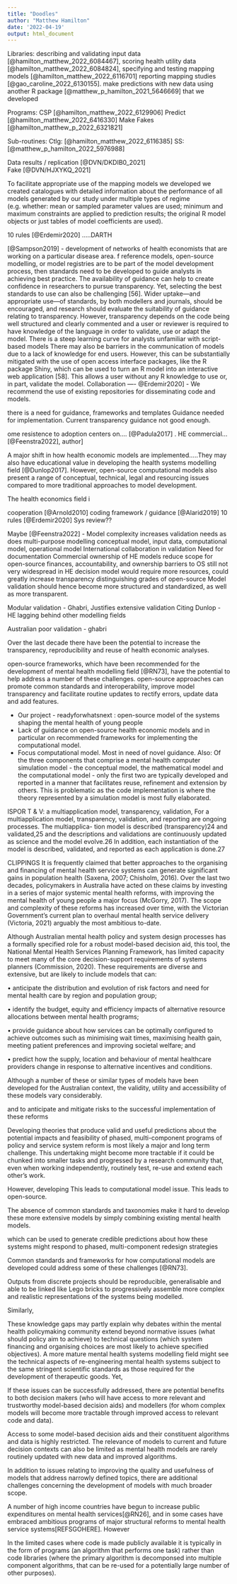 ```yaml
---
title: "Doodles"
author: "Matthew Hamilton"
date: '2022-04-19'
output: html_document
---
```



Libraries:
describing and validating input data [@hamilton_matthew_2022_6084467], 
scoring health utility data [@hamilton_matthew_2022_6084824], 
specifying and testing mapping models [@hamilton_matthew_2022_6116701] 
reporting mapping studies [@gao_caroline_2022_6130155].
make predictions with new data using another R package [@matthew_p_hamilton_2021_5646669] that we developed

Programs:
CSP [@hamilton_matthew_2022_6129906]
Predict [@hamilton_matthew_2022_6416330]
Make Fakes [@hamilton_matthew_p_2022_6321821]

Sub-routines:
Ctlg: [@hamilton_matthew_2022_6116385]
SS: [@matthew_p_hamilton_2022_5976988]

Data
results / replication [@DVN/DKDIB0_2021]  
Fake [@DVN/HJXYKQ_2021]

To facilitate appropriate use of the mapping models we developed we created catalogues with detailed information about the performance of all models generated by our study under multiple types of regime (e.g. whether: mean or sampled parameter values are used; minimum and maximum constraints are applied to prediction results; the original R model objects or just tables of model coefficients are used). 

10 rules [@Erdemir2020]
.....DARTH

[@Sampson2019] - 
development of networks of health economists that are working on a particular disease area. 
f reference models, open-source modelling, or model registries are to be part of the model development process, then standards need to be developed to guide analysts in achieving best practice. The availability of guidance can help to create confidence in researchers to pursue transparency. Yet, selecting the best standards to use can also be challenging [56]. Wider uptake—and appropriate use—of standards, by both modellers and journals, should be encouraged, and research should evaluate the suitability of guidance relating to transparency.
However, transparency depends on the code being well structured and clearly commented and a user or reviewer is required to have knowledge of the language in order to validate, use or adapt the model. There is a steep learning curve for analysts unfamiliar with script-based models
There may also be barriers in the communication of models due to a lack of knowledge for end users. However, this can be substantially mitigated with the use of open access interface packages, like the R package Shiny, which can be used to turn an R model into an interactive web application [58]. This allows a user without any R knowledge to use or, in part, validate the model.
Collaboration
----
@Erdemir2020] - 
We recommend the use of existing repositories for disseminating code and models. 

there is a need for guidance, frameworks and templates
Guidance needed for implementation. Current transparency guidance not good enough.

ome resistence to adoption centers on.... [@Padula2017] . 
HE commercial...[@Feenstra2022],
   author]

A major shift in how health economic models are implemented.....They may also have educational value in developing the health systems modelling field [@Dunlop2017]. However, open-source computational models also present a range of conceptual, technical, legal and resourcing issues compared to more traditional approaches to model development.

The health economics field i


cooperation [@Arnold2010]
coding framework / guidance [@Alarid2019]
10 rules [@Erdemir2020]
Sys review??

Maybe [@Feenstra2022] - 
Model complexity increases validation needs as does multi-purpose modelling
conceptual model, input data, computational model, operational model
International collaboration in validation
Need for documentation
Commercial ownership of HE models reduce scope for open-source
finances, accountability, and ownership barriers to OS
still not very widespread in HE decision model
would require more resources, could greatly increase transparency
distinguishing grades of open-source
Model validation should hence become more structured and standardized, as well as more transparent.

Modular validation - Ghabri, Justifies extensive validation
Citing Dunlop - HE lagging behind other modelling fields

Australian
poor validation - ghabri

Over the last decade there have been
the potential to increase the transparency, reproducibility and reuse of health economic analyses. 

open-source frameworks, which have been recommended for the development of mental health modelling field [@RN73], have the potential to help address a number of these challenges. open-source approaches can promote common standards and interoperability, improve model transparency and facilitate routine updates to rectify errors, update data and add features.  


- Our project - readyforwhatsnext : open-source model of the systems shaping the mental health of young people
- Lack of guidance on open-source health economic models and in particular on recommended frameworks for implementing the computational model.
- Focus computational model. Most in need of novel guidance. Also: Of the three components that comprise a mental health computer simulation model - the conceptual model, the mathematical model and the computational model - only the first two are typically developed and reported in a manner that facilitates reuse, refinement and extension by others. This is problematic as the code implementation is where the theory represented by a simulation model is most fully elaborated. 

ISPOR T & V: 
a multiapplication model, transparency, validation,
For a multiapplication model, transparency, validation,
and reporting are ongoing processes. The multiapplica-
tion model is described (transparency)24 and validated,25
and the descriptions and validations are continuously
updated as science and the model evolve.26 In addition,
each instantiation of the model is described, validated,
and reported as each application is done.27

CLIPPINGS
It is frequently claimed that better approaches to the organising and financing of mental health service systems can generate significant gains in population health (Saxena, 2007; Chisholm, 2016).  Over the last two decades, policymakers in Australia have acted on these claims by investing in a series of major systemic mental health reforms, with improving the mental health of young people a major focus (McGorry, 2017). The scope and complexity of these reforms has increased over time, with the Victorian Government’s current plan to overhaul mental health service delivery (Victoria, 2021) arguably the most ambitious to-date. 

 Although Australian mental health policy and system design processes has a formally specified role for a robust model-based decision aid, this tool,  the National Mental Health Services Planning Framework, has limited capacity to meet many of the core decision-support requirements of systems planners (Commission, 2020). These requirements are diverse and extensive, but are likely to include models that can:

•	anticipate the distribution and evolution of risk factors and need for mental health care by region and population group;

•	identify the budget, equity and efficiency impacts of alternative resource allocations between mental health programs;

•	provide guidance about how services can be optimally configured to achieve outcomes such as minimising wait times, maximising health gain, meeting patient preferences and improving societal welfare; and

•	predict how the supply, location and behaviour of mental healthcare providers change in response to alternative incentives and conditions.

Although a number of these or similar types of models have been developed for the Australian context, the validity, utility and accessibility of these models vary considerably. 


and to anticipate and mitigate risks to the successful implementation of these reforms


Developing theories that produce valid and useful predictions about the potential impacts and feasibility of phased, multi-component programs of policy and service system reform is most likely a major and long term challenge. This undertaking might become more tractable if it could be chunked into smaller tasks and progressed by a research community that, even when working independently, routinely test, re-use and extend each other's work. 

However, developing  This leads to computational model issue. This leads to open-source.

The absence of common standards and taxonomies make it hard to develop these more extensive models by simply combining existing mental health models.

 which can be used to generate credible predictions about how these systems might respond to phased, multi-component redesign strategies



Common standards and frameworks for how computational models are developed could address some of these challenges [@RN73]. 

Outputs from discrete projects should be reproducible, generalisable and able to be linked like Lego bricks to progressively assemble more complex and realistic representations of the systems being modelled.

 Similarly,


These knowledge gaps may partly explain why debates within the mental health policymaking community extend beyond normative issues (what should policy aim to achieve) to technical questions (which system financing and organising choices are most likely to achieve specified objectives). A more mature mental health systems modelling field might see the technical aspects of re-engineering mental health systems subject to the same stringent scientific standards as those required for the development of therapeutic goods. Yet, 
 

If these issues can be successfully addressed, there are potential benefits to both decision makers (who will have access to more relevant and trustworthy model-based decision aids) and modellers (for whom complex models will become more tractable through improved access to relevant code and data).




Access to some model-based decision aids and their constituent algorithms and data is highly restricted. The relevance of models to current and future decision contexts can also be limited as mental health models are rarely routinely updated with new data and improved algorithms. 

In addition to issues relating to improving the quality and usefulness of models that address narrowly defined topics, there are additional challenges concerning the development of models with much broader scope. 



A number of high income countries have begun to increase public expenditures on mental health services[@RN26], and in some cases have embraced ambitious programs of major structural reforms to mental health service systems[REFSGOHERE]. However

In the limited cases where code is made publicly available it is typically in the form of programs (an algorithm that performs one task) rather than code libraries (where the primary algorithm is decomponsed into multiple component algorithms, that can be re-used for a potentially large number of other purposes). 
